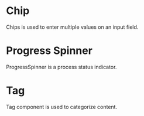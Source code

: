 
<Meta title="Primeng/misc" />

# Chip

Chips is used to enter multiple values on an input field.

# Progress Spinner

ProgressSpinner is a process status indicator.

# Tag

Tag component is used to categorize content.
